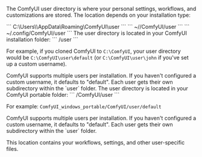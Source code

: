The ComfyUI user directory is where your personal settings, workflows, and customizations are stored. The location depends on your installation type:

<Tabs>
<Tab title="Desktop - Windows">
```
C:\Users\<your username>\AppData\Roaming\ComfyUI\user
```
</Tab>
<Tab title="Desktop - macOS">
```
~/<ComfyUI installation path>/ComfyUI/user
```
</Tab>
<Tab title="Desktop - Linux">
```
~/.config/ComfyUI/user
```
</Tab>
<Tab title="Manual Install">
The user directory is located in your ComfyUI installation folder:
```
<ComfyUI installation path>/user
```

For example, if you cloned ComfyUI to `C:\ComfyUI`, your user directory would be `C:\ComfyUI\user\default` (or `C:\ComfyUI\user\john` if you've set up a custom username).

<Note>
ComfyUI supports multiple users per installation. If you haven't configured a custom username, it defaults to "default". Each user gets their own subdirectory within the `user` folder.
</Note>
</Tab>
<Tab title="Portable">
The user directory is located in your ComfyUI portable folder:
```
<ComfyUI_windows_portable>/ComfyUI/user
```

For example: `ComfyUI_windows_portable/ComfyUI/user/default`

<Note>
ComfyUI supports multiple users per installation. If you haven't configured a custom username, it defaults to "default". Each user gets their own subdirectory within the `user` folder.
</Note>
</Tab>
</Tabs>

This location contains your workflows, settings, and other user-specific files.